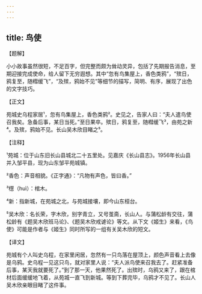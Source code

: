 ```yaml
---
---
---
```

title: 鸟使
---




【题解】


小小故事虽然很短，不足百字，但完整而颇为耸动灵异，包括了先期报告消息，至期迎接完成使命，给人留下无穷遐想。其中“忽有鸟集屋上，香色类鸦”，“殡日，鸦复至，随槥缓飞”，“及殡，鸦始不见”等细节的描写，简明、有序，展现了出色的文字技巧。


【正文】

苑城史乌程家居¹，忽有鸟集屋上，香色类鸦²。史见之，告家人曰：“夫人遣鸟使召我矣。急备后事，某日当死。”至日果卒。殡日，鸦复至，随槥缓飞³，由苑之新⁴。及殡，鸦始不见。长山吴木欣目睹之⁵。

【注释】


¹苑城：位于山东旧长山县城北二十五里处。见嘉庆《长山县志》。1956年长山县并入邹平县，现为山东邹平苑城镇。

²香色：声音相貌。《正字通》：“凡物有声色，皆曰香。”

³櫘（huì）：棺木。

⁴新：指新城，在苑城之北，与苑城接壤，即今山东桓台。

⁵吴木欣：名长荣，字木欣，别字青立，又号茧斋，长山人。与蒲松龄有交往，蒲松龄有《题吴木欣班马论》、《题吴木欣戒谑论》等文。从下文《姬生》来看，《鸟使》可能是作者与《姬生》同时所写的一组有关吴木欣的短文。





【译文】


苑城有个人叫史乌程，在家里闲居，忽然有一只鸟落在屋顶上，颜色声音看上去像是乌鸦。史乌程一见这只鸟，就对家里人说：“夫人派鸟使来召我去了。赶紧准备后事，某天我就要死了。”到了那一天，他果然死了。出殡时，乌鸦又来了，跟在棺材后面缓缓地飞着，从苑城一直飞到新城。等到下葬完毕，乌鸦才不见了。长山人吴木欣亲眼目睹了这件事。